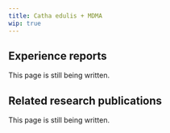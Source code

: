 ---
title: Catha edulis + MDMA
wip: true
---

## Experience reports

This page is still being written.

## Related research publications

This page is still being written.

